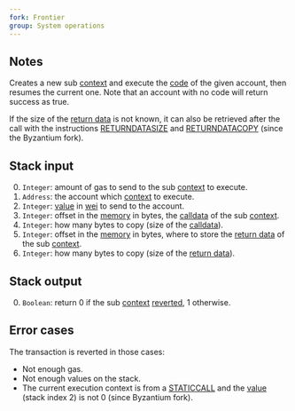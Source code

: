 ```yaml
---
fork: Frontier
group: System operations
---
```


## Notes

Creates a new sub [context](/about) and execute the [code](/about) of the given account, then resumes the current one. Note that an account with no code will return success as true.

If the size of the [return data](/about) is not known, it can also be retrieved after the call with the instructions [RETURNDATASIZE](/#3D) and [RETURNDATACOPY](/#3E) (since the Byzantium fork).

## Stack input

0. `Integer`: amount of gas to send to the sub [context](/about) to execute.
1. `Address`: the account which [context](/about) to execute.
2. `Integer`: [value](/#34) in [wei](https://www.investopedia.com/terms/w/wei.asp) to send to the account.
3. `Integer`: offset in the [memory](/about) in bytes, the [calldata](/about) of the sub [context](/about).
4. `Integer`: how many bytes to copy (size of the [calldata](/about)).
5. `Integer`: offset in the [memory](/about) in bytes, where to store the [return data](/about) of the sub [context](/about).
6. `Integer`: how many bytes to copy (size of the [return data](/about)).

## Stack output

0. `Boolean`: return 0 if the sub [context](/about) [reverted](/#FD), 1 otherwise.

## Error cases

The transaction is reverted in those cases:
- Not enough gas.
- Not enough values on the stack.
- The current execution context is from a [STATICCALL](/#FA) and the [value](/#34) (stack index 2) is not 0 (since Byzantium fork).
